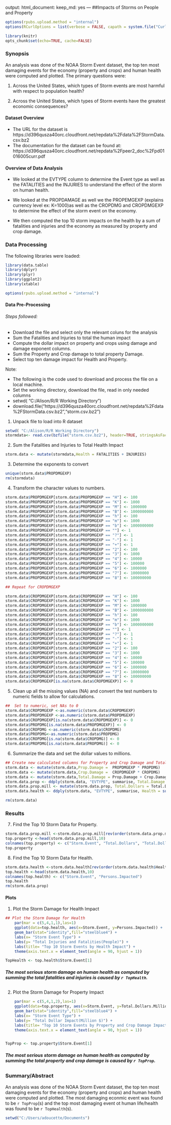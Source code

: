 output:
  html_document:
    keep_md: yes
---
##Impacts of Storms on People and Property

```r
options(rpubs.upload.method = "internal")
options(RCurlOptions = list(verbose = FALSE, capath = system.file("CurlSSL", "cacert.pem", package = "RCurl"), ssl.verifypeer = FALSE))
```

```r
library(knitr)
opts_chunk$set(echo=TRUE, cache=FALSE)
```
### Synopsis

An analysis was done of the NOAA Storm Event dataset, the top ten most damaging events for the economy (property and crops) and human health were computed and plotted. The primary questions were:  

1) Across the United States, which types of Storm events are most harmful with respect to population health?  

2) Across the United States, which types of Storm events have the greatest economic consequences?

#### Dataset Overview
* The URL for the dataset is https://d396qusza40orc.cloudfront.net/repdata%2Fdata%2FStormData.csv.bz2
* The documentation for the dataset can be found at: https://d396qusza40orc.cloudfront.net/repdata%2Fpeer2_doc%2Fpd01016005curr.pdf

#### Overview of Data Analysis
* We looked at the EVTYPE column to determine the Event type as well as the FATALITIES and the INJURIES to understand the effect of the storm on human health.

* We looked at the PROPDAMAGE as well we the PROPEMGEXP (explains currency level ex: K=1000)as well as the CROPDMG and CROPDMGEXP to determine the effect of the storm event on the economy.

* We then computed the top 10 storm impacts on the health by a sum of fatalities and injuries and the economy as measured by property and crop damage.

### Data Processing  
The following libraries were loaded:
```r
library(data.table)
library(dplyr)
library(plyr)
library(ggplot2)
library(xtable)
```
```r
options(rpubs.upload.method = "internal")
```
####  Data Pre-Processing
######  Steps followed:
* Download the file and select only the relevant coluns for the analysis
*  Sum the Fatalities and Injuries to total the human impact
*  Compute the dollar impact on property and crops using damage and damage exponent columns.
*  Sum the Property and Crop damage to total property Damage.
*  Select top ten damage impact for Health and Property.

####### Note: 
+ The following is the code used to download and process the file on a local machine.
+ Set the working directory, download the file, read in only needed columns
+ setwd( "C:/Alison/R/R Working Directory")
+ download.file("https://d396qusza40orc.cloudfront.net/repdata%2Fdata%2FStormData.csv.bz2","storm.csv.bz2")


1) Unpack file to load into R dataset

```r
setwd( "C:/Alison/R/R Working Directory")
stormdata<- read.csv(bzfile("storm.csv.bz2"), header=TRUE, stringsAsFactors=FALSE)[,c("EVTYPE","FATALITIES","INJURIES","PROPDMG","PROPDMGEXP","CROPDMG","CROPDMGEXP")]
```


2) Sum the Fatalities and Injuries to Total Health Impact
```r
storm.data <- mutate(stormdata,Health = FATALITIES + INJURIES)
```
3) Determine the exponents to convert  

```r
unique(storm.data$PROPDMGEXP)
rm(stormdata)
```
4) Transform the character values to numbers.
```r
storm.data$PROPDMGEXP[storm.data$PROPDMGEXP == "H"] <- 100
storm.data$PROPDMGEXP[storm.data$PROPDMGEXP == "K"] <- 1000
storm.data$PROPDMGEXP[storm.data$PROPDMGEXP == "M"] <- 1000000
storm.data$PROPDMGEXP[storm.data$PROPDMGEXP == "B"] <- 1000000000
storm.data$PROPDMGEXP[storm.data$PROPDMGEXP == "h"] <- 100
storm.data$PROPDMGEXP[storm.data$PROPDMGEXP == "m"] <- 1000
storm.data$PROPDMGEXP[storm.data$PROPDMGEXP == "b"] <- 1000000000
storm.data$PROPDMGEXP[storm.data$PROPDMGEXP == ""] <- 1
storm.data$PROPDMGEXP[storm.data$PROPDMGEXP == "?"] <- 1
storm.data$PROPDMGEXP[storm.data$PROPDMGEXP == "-"] <- 1
storm.data$PROPDMGEXP[storm.data$PROPDMGEXP == "+"] <- 1
storm.data$PROPDMGEXP[storm.data$PROPDMGEXP == "2"] <- 100
storm.data$PROPDMGEXP[storm.data$PROPDMGEXP == "3"] <- 1000
storm.data$PROPDMGEXP[storm.data$PROPDMGEXP == "4"] <- 10000
storm.data$PROPDMGEXP[storm.data$PROPDMGEXP == "5"] <- 100000
storm.data$PROPDMGEXP[storm.data$PROPDMGEXP == "6"] <- 1000000
storm.data$PROPDMGEXP[storm.data$PROPDMGEXP == "7"] <- 10000000
storm.data$PROPDMGEXP[storm.data$PROPDMGEXP == "8"] <- 100000000

## Repeat for CROPDMGEXP

storm.data$CROPDMGEXP[storm.data$CROPDMGEXP == "H"] <- 100
storm.data$CROPDMGEXP[storm.data$CROPDMGEXP == "K"] <- 1000
storm.data$CROPDMGEXP[storm.data$CROPDMGEXP == "M"] <- 1000000
storm.data$CROPDMGEXP[storm.data$CROPDMGEXP == "B"] <- 1000000000
storm.data$CROPDMGEXP[storm.data$CROPDMGEXP == "h"] <- 100
storm.data$CROPDMGEXP[storm.data$CROPDMGEXP == "m"] <- 1000
storm.data$CROPDMGEXP[storm.data$CROPDMGEXP == "b"] <- 1000000000
storm.data$CROPDMGEXP[storm.data$CROPDMGEXP == ""] <- 1
storm.data$CROPDMGEXP[storm.data$CROPDMGEXP == "?"] <- 1
storm.data$CROPDMGEXP[storm.data$CROPDMGEXP == "-"] <- 1
storm.data$CROPDMGEXP[storm.data$CROPDMGEXP == "+"] <- 1
storm.data$CROPDMGEXP[storm.data$CROPDMGEXP == "2"] <- 100
storm.data$CROPDMGEXP[storm.data$CROPDMGEXP == "3"] <- 1000
storm.data$CROPDMGEXP[storm.data$CROPDMGEXP == "4"] <- 10000
storm.data$CROPDMGEXP[storm.data$CROPDMGEXP == "5"] <- 100000
storm.data$CROPDMGEXP[storm.data$CROPDMGEXP == "6"] <- 1000000
storm.data$CROPDMGEXP[storm.data$CROPDMGEXP == "7"] <- 10000000
storm.data$CROPDMGEXP[storm.data$CROPDMGEXP == "8"] <- 100000000
storm.data$CROPDMGEXP[is.na(storm.data$CROPDMGEXP)] <- 0

```
5) Clean up all the missing values (NA) and convert the test numbers to numeric fields to allow for calculations.

```r
##  Set to numeric, set NAs to 0
storm.data$CROPDMGEXP <-as.numeric(storm.data$CROPDMGEXP)
storm.data$PROPDMGEXP <-as.numeric(storm.data$PROPDMGEXP)
storm.data$CROPDMGEXP[is.na(storm.data$CROPDMGEXP)] <- 0
storm.data$PROPDMG[is.na(storm.data$PROPDMGEXP)] <- 0
storm.data$CROPDMG <-as.numeric(storm.data$CROPDMG)
storm.data$PROPDMG<-as.numeric(storm.data$PROPDMG)
storm.data$CROPDMG[is.na(storm.data$CROPDMG)] <- 0
storm.data$PROPDMG[is.na(storm.data$PROPDMG)] <- 0
```

6) Summarize the data and set the dollar values to millions.
```r
## Create new calculated columns for Property and Crop Damage and Total Economic Damage
storm.data <- mutate(storm.data,Prop.Damage =  PROPDMGEXP * PROPDMG)
storm.data <- mutate(storm.data,Crop.Damage =  CROPDMGEXP * CROPDMG)
storm.data <- mutate(storm.data,Total.Damage = Prop.Damage + Crop.Damage)
storm.data.prop <- ddply(storm.data, "EVTYPE", summarise, Total.Damage = sum(Total.Damage))
storm.data.prop.mill <- mutate(storm.data.prop, Total.Dollars = Total.Damage / 100000000)
storm.data.health <- ddply(storm.data, "EVTYPE", summarise, Health = sum(Health))

rm(storm.data)
```
### Results

7) Find the Top 10 Storm Data for Property.
```r
storm.data.prop.mill <-storm.data.prop.mill[rev(order(storm.data.prop.mill$Total.Dollar)),]
top.property <-head(storm.data.prop.mill,10)
colnames(top.property) <- c("Storm.Event", "Total.Dollars", "Total.Dollars.Millions")
top.property
```
8) Find the Top 10 Storm Data for Health.  
   
   
```r
storm.data.health <-storm.data.health[rev(order(storm.data.health$Health)),]
top.health <-head(storm.data.health,10)
colnames(top.health) <- c("Storm.Event", "Persons.Impacted")
top.health
rm(storm.data.prop)
```
  

  
  

#### Plots
1) Plot  the Storm Damage for Health Impact
```r
## Plot the Storm Damage for Health
    par(mar = c(5,4,1,1),las=1)
    ggplot(data=top.health, aes(x=Storm.Event, y=Persons.Impacted)) +
    geom_bar(stat="identity",fill="steelblue4") +
    labs(x= "Storm Event Type") +
    labs(y= "Total Injuries and Fatalities(People)") +
    labs(title= "Top 10 Storm Events by Health Impact") +
    theme(axis.text.x = element_text(angle = 90, hjust = 1))
```
```r
TopHealth <- top.health$Storm.Event[1]
```
#####  The most serious storm damage on human health as computed by summing the total fatalities and injuries is caused by `r TopHealth`.  

##
##



2) Plot the Storm Damage for Property Impact
```r
    par(mar = c(5,4,1,2),las=1)
    ggplot(data=top.property, aes(x=Storm.Event, y=Total.Dollars.Millions)) +
    geom_bar(stat="identity",fill="steelblue4") +
    labs(x= "Storm Event Type") +
    labs(y= "Total Dollar Impact(Million $)") +
    labs(title= "Top 10 Storm Events by Property and Crop Damage Impact") +
    theme(axis.text.x = element_text(angle = 90, hjust = 1))
```

```r

```

```r
TopProp <- top.property$Storm.Event[1]
```
#####  The most serious storm damage on human health as computed by summing the total property and crop damage is caused by `r TopProp`.   
##  
### Summary/Abstract

An analysis was done of the NOAA Storm Event dataset, the top ten most damaging events for the economy (property and crops) and human health were computed and plotted.  The most damaging econmic event was found to be `r TopProp`(s) and the top most damaging event ot human life/health was found to be `r TopHealth`(s).

```r
setwd("C:/Users/adoucette/Documents")
```
